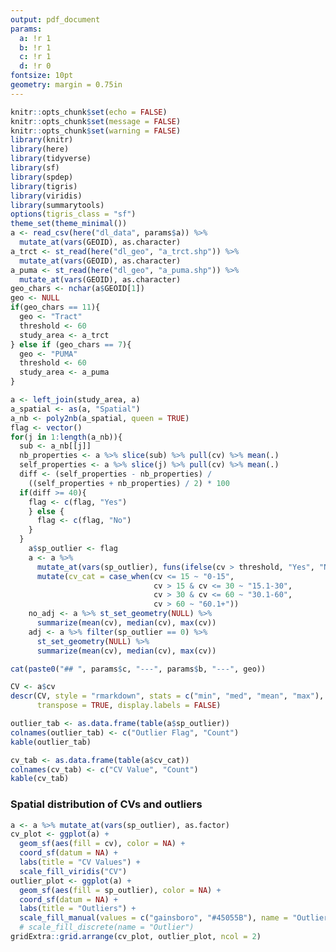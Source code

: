 ```yaml
---
output: pdf_document
params:
  a: !r 1
  b: !r 1
  c: !r 1
  d: !r 0
fontsize: 10pt
geometry: margin = 0.75in
---
```


\setcounter{page}{`r params$d`}

```r
knitr::opts_chunk$set(echo = FALSE)
knitr::opts_chunk$set(message = FALSE)
knitr::opts_chunk$set(warning = FALSE)
library(knitr)
library(here)
library(tidyverse)
library(sf)
library(spdep)
library(tigris)
library(viridis)
library(summarytools)
options(tigris_class = "sf")
theme_set(theme_minimal())
a <- read_csv(here("dl_data", params$a)) %>%
  mutate_at(vars(GEOID), as.character)
a_trct <- st_read(here("dl_geo", "a_trct.shp")) %>%
  mutate_at(vars(GEOID), as.character)
a_puma <- st_read(here("dl_geo", "a_puma.shp")) %>%
  mutate_at(vars(GEOID), as.character)
geo_chars <- nchar(a$GEOID[1])
geo <- NULL
if(geo_chars == 11){
  geo <- "Tract"
  threshold <- 60
  study_area <- a_trct
} else if (geo_chars == 7){
  geo <- "PUMA"
  threshold <- 60
  study_area <- a_puma
}
```

```r
a <- left_join(study_area, a)
a_spatial <- as(a, "Spatial")
a_nb <- poly2nb(a_spatial, queen = TRUE)
flag <- vector()
for(j in 1:length(a_nb)){
  sub <- a_nb[[j]]
  nb_properties <- a %>% slice(sub) %>% pull(cv) %>% mean(.)
  self_properties <- a %>% slice(j) %>% pull(cv) %>% mean(.)
  diff <- (self_properties - nb_properties) /
    ((self_properties + nb_properties) / 2) * 100
  if(diff >= 40){
    flag <- c(flag, "Yes")
    } else {
      flag <- c(flag, "No")
    }
  }
    a$sp_outlier <- flag
    a <- a %>%
      mutate_at(vars(sp_outlier), funs(ifelse(cv > threshold, "Yes", "No"))) %>%
      mutate(cv_cat = case_when(cv <= 15 ~ "0-15",
                                cv > 15 & cv <= 30 ~ "15.1-30",
                                cv > 30 & cv <= 60 ~ "30.1-60",
                                cv > 60 ~ "60.1+"))
    no_adj <- a %>% st_set_geometry(NULL) %>%
      summarize(mean(cv), median(cv), max(cv))
    adj <- a %>% filter(sp_outlier == 0) %>%
      st_set_geometry(NULL) %>%
      summarize(mean(cv), median(cv), max(cv))
```

```r
cat(paste0("## ", params$c, "---", params$b, "---", geo))
```

```r
CV <- a$cv
descr(CV, style = "rmarkdown", stats = c("min", "med", "mean", "max"),
      transpose = TRUE, display.labels = FALSE)
```

```r
outlier_tab <- as.data.frame(table(a$sp_outlier))
colnames(outlier_tab) <- c("Outlier Flag", "Count")
kable(outlier_tab)
```

```r
cv_tab <- as.data.frame(table(a$cv_cat))
colnames(cv_tab) <- c("CV Value", "Count")
kable(cv_tab)
```

### Spatial distribution of CVs and outliers
```r
a <- a %>% mutate_at(vars(sp_outlier), as.factor)
cv_plot <- ggplot(a) +
  geom_sf(aes(fill = cv), color = NA) +
  coord_sf(datum = NA) +
  labs(title = "CV Values") +
  scale_fill_viridis("CV")
outlier_plot <- ggplot(a) +
  geom_sf(aes(fill = sp_outlier), color = NA) +
  coord_sf(datum = NA) +
  labs(title = "Outliers") +
  scale_fill_manual(values = c("gainsboro", "#45055B"), name = "Outlier")
  # scale_fill_discrete(name = "Outlier")
gridExtra::grid.arrange(cv_plot, outlier_plot, ncol = 2)
```
